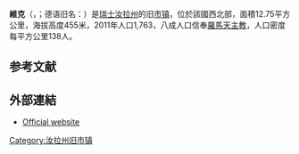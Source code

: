 {{noteTA|G1=瑞士地名}}
{{Infobox Switzerland former municipality}}
'''維克'''（{{lang-fr|Vicques}}，{{IPA-fr|vik|-|Fr-Paris--Vicques.ogg}}；德语旧名：{{lang|de|Wix}}）是[[瑞士|瑞士]][[汝拉州|汝拉州]]的旧[[市镇_(瑞士)|市镇]]，位於該國西北部，面積12.75平方公里，海拔高度455米，2011年人口1,763，八成人口信奉[[羅馬天主教|羅馬天主教]]，人口密度每平方公里138人。

== 参考文献 ==
{{Reflist}}

==外部連結==
* [http://www.vicques.ch Official website] {{Wayback|url=http://www.vicques.ch/ |date=20130701094907 }} {{fr icon}}

{{Switzerland-geo-stub}}
[[Category:汝拉州旧市镇|Category:汝拉州旧市镇]]